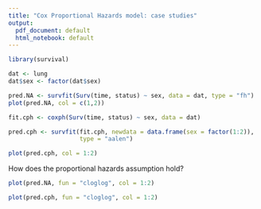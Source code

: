 ```yaml
---
title: "Cox Proportional Hazards model: case studies"
output:
  pdf_document: default
  html_notebook: default
---
```


```r
library(survival)

dat <- lung
dat$sex <- factor(dat$sex)
```

```r
pred.NA <- survfit(Surv(time, status) ~ sex, data = dat, type = "fh")
plot(pred.NA, col = c(1,2))
```

```r
fit.cph <- coxph(Surv(time, status) ~ sex, data = dat)

pred.cph <- survfit(fit.cph, newdata = data.frame(sex = factor(1:2)),
                    type = "aalen")

plot(pred.cph, col = 1:2)
```

How does the proportional hazards assumption hold?

```r
plot(pred.NA, fun = "cloglog", col = 1:2)
```

```r
plot(pred.cph, fun = "cloglog", col = 1:2)
```
